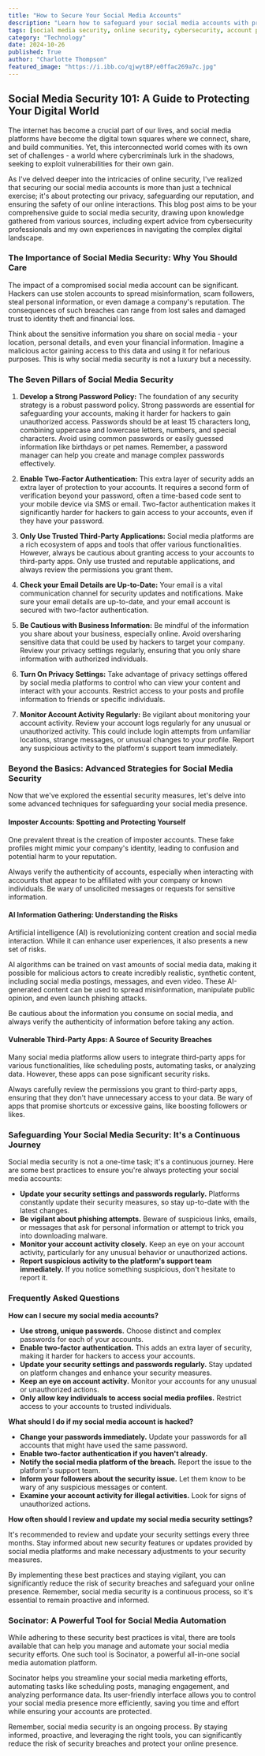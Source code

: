```yaml
---
title: "How to Secure Your Social Media Accounts"
description: "Learn how to safeguard your social media accounts with practical tips and advanced strategies for securing your online presence. Discover essential steps like strong passwords, two-factor authentication, and privacy settings, along with insights on imposter accounts, AI risks, and vulnerable third-party apps."
tags: [social media security, online security, cybersecurity, account protection, password management, two-factor authentication, privacy settings, social media safety, data protection, digital security]
category: "Technology"
date: 2024-10-26
published: True
author: "Charlotte Thompson"
featured_image: "https://i.ibb.co/qjwytBP/e0ffac269a7c.jpg"
---
```


##  Social Media Security 101: A Guide to Protecting Your Digital World

The internet has become a crucial part of our lives, and social media platforms have become the digital town squares where we connect, share, and build communities. Yet, this interconnected world comes with its own set of challenges - a world where cybercriminals lurk in the shadows, seeking to exploit vulnerabilities for their own gain.

As I've delved deeper into the intricacies of online security, I've realized that securing our social media accounts is more than just a technical exercise; it's about protecting our privacy, safeguarding our reputation, and ensuring the safety of our online interactions. This blog post aims to be your comprehensive guide to social media security, drawing upon knowledge gathered from various sources, including expert advice from cybersecurity professionals and my own experiences in navigating the complex digital landscape.

###  The Importance of Social Media Security: Why You Should Care

The impact of a compromised social media account can be significant. Hackers can use stolen accounts to spread misinformation, scam followers, steal personal information, or even damage a company's reputation. The consequences of such breaches can range from lost sales and damaged trust to identity theft and financial loss. 

Think about the sensitive information you share on social media - your location, personal details, and even your financial information. Imagine a malicious actor gaining access to this data and using it for nefarious purposes. This is why social media security is not a luxury but a necessity.

###  The Seven Pillars of Social Media Security

1. **Develop a Strong Password Policy:** The foundation of any security strategy is a robust password policy.  Strong passwords are essential for safeguarding your accounts, making it harder for hackers to gain unauthorized access. Passwords should be at least 15 characters long, combining uppercase and lowercase letters, numbers, and special characters.  Avoid using common passwords or easily guessed information like birthdays or pet names. Remember, a password manager can help you create and manage complex passwords effectively.

2. **Enable Two-Factor Authentication:**  This extra layer of security adds an extra layer of protection to your accounts. It requires a second form of verification beyond your password, often a time-based code sent to your mobile device via SMS or email. Two-factor authentication makes it significantly harder for hackers to gain access to your accounts, even if they have your password.

3. **Only Use Trusted Third-Party Applications:**  Social media platforms are a rich ecosystem of apps and tools that offer various functionalities.  However, always be cautious about granting access to your accounts to third-party apps. Only use trusted and reputable applications, and always review the permissions you grant them. 

4. **Check your Email Details are Up-to-Date:**  Your email is a vital communication channel for security updates and notifications. Make sure your email details are up-to-date, and your email account is secured with two-factor authentication. 

5. **Be Cautious with Business Information:**  Be mindful of the information you share about your business, especially online.  Avoid oversharing sensitive data that could be used by hackers to target your company.  Review your privacy settings regularly, ensuring that you only share information with authorized individuals.

6. **Turn On Privacy Settings:** Take advantage of privacy settings offered by social media platforms to control who can view your content and interact with your accounts.  Restrict access to your posts and profile information to friends or specific individuals. 

7. **Monitor Account Activity Regularly:** Be vigilant about monitoring your account activity. Review your account logs regularly for any unusual or unauthorized activity. This could include login attempts from unfamiliar locations, strange messages, or unusual changes to your profile.  Report any suspicious activity to the platform's support team immediately. 

### Beyond the Basics: Advanced Strategies for Social Media Security

Now that we've explored the essential security measures, let's delve into some advanced techniques for safeguarding your social media presence.

####  Imposter Accounts: Spotting and Protecting Yourself

One prevalent threat is the creation of imposter accounts. These fake profiles might mimic your company's identity, leading to confusion and potential harm to your reputation. 

Always verify the authenticity of accounts, especially when interacting with accounts that appear to be affiliated with your company or known individuals. Be wary of unsolicited messages or requests for sensitive information.

####  Al Information Gathering: Understanding the Risks

Artificial intelligence (AI) is revolutionizing content creation and social media interaction. While it can enhance user experiences, it also presents a new set of risks.

AI algorithms can be trained on vast amounts of social media data, making it possible for malicious actors to create incredibly realistic, synthetic content, including social media postings, messages, and even video. These AI-generated content can be used to spread misinformation, manipulate public opinion, and even launch phishing attacks. 

Be cautious about the information you consume on social media, and always verify the authenticity of information before taking any action.

####  Vulnerable Third-Party Apps:  A Source of Security Breaches

Many social media platforms allow users to integrate third-party apps for various functionalities, like scheduling posts, automating tasks, or analyzing data. However, these apps can pose significant security risks.

Always carefully review the permissions you grant to third-party apps, ensuring that they don't have unnecessary access to your data.  Be wary of apps that promise shortcuts or excessive gains, like boosting followers or likes. 

###  Safeguarding Your Social Media Security: It's a Continuous Journey

Social media security is not a one-time task; it's a continuous journey.  Here are some best practices to ensure you're always protecting your social media accounts:

* **Update your security settings and passwords regularly.**  Platforms constantly update their security measures, so stay up-to-date with the latest changes.
* **Be vigilant about phishing attempts.**  Beware of suspicious links, emails, or messages that ask for personal information or attempt to trick you into downloading malware.
* **Monitor your account activity closely.**  Keep an eye on your account activity, particularly for any unusual behavior or unauthorized actions.
* **Report suspicious activity to the platform's support team immediately.** If you notice something suspicious, don't hesitate to report it.

###  Frequently Asked Questions

**How can I secure my social media accounts?**

* **Use strong, unique passwords.** Choose distinct and complex passwords for each of your accounts. 
* **Enable two-factor authentication.** This adds an extra layer of security, making it harder for hackers to access your accounts.
* **Update your security settings and passwords regularly.** Stay updated on platform changes and enhance your security measures.
* **Keep an eye on account activity.** Monitor your accounts for any unusual or unauthorized actions.
* **Only allow key individuals to access social media profiles.** Restrict access to your accounts to trusted individuals.

**What should I do if my social media account is hacked?**

* **Change your passwords immediately.** Update your passwords for all accounts that might have used the same password.
* **Enable two-factor authentication if you haven't already.**
* **Notify the social media platform of the breach.** Report the issue to the platform's support team.
* **Inform your followers about the security issue.** Let them know to be wary of any suspicious messages or content.
* **Examine your account activity for illegal activities.** Look for signs of unauthorized actions. 

**How often should I review and update my social media security settings?**

It's recommended to review and update your security settings every three months. Stay informed about new security features or updates provided by social media platforms and make necessary adjustments to your security measures.

By implementing these best practices and staying vigilant, you can significantly reduce the risk of security breaches and safeguard your online presence. Remember, social media security is a continuous process, so it's essential to remain proactive and informed.

###  Socinator: A Powerful Tool for Social Media Automation

While adhering to these security best practices is vital, there are tools available that can help you manage and automate your social media security efforts. One such tool is Socinator, a powerful all-in-one social media automation platform.

Socinator helps you streamline your social media marketing efforts, automating tasks like scheduling posts, managing engagement, and analyzing performance data. Its user-friendly interface allows you to control your social media presence more efficiently, saving you time and effort while ensuring your accounts are protected. 

Remember, social media security is an ongoing process.  By staying informed, proactive, and leveraging the right tools, you can significantly reduce the risk of security breaches and protect your online presence. 

